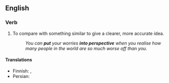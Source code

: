 ==English==

===Verb===
{{head|en|verb|head=[[put]] something [[into]] [[perspective]]}}

# {{context|idiomatic|lang=en}} To compare with something similar to give a clearer, more accurate idea.
#: ''You can '''put''' your worries '''into perspective''' when you realise how many people in the world are so much worse off than you.''

====Translations====
{{trans-top|to compare with something similar}}
* Finnish: {{t|fi|suhteuttaa}}, {{t|fi|[[asettaa]] [[mittasuhteisiin]]}}
* Persian: {{t|fa|به چیزی واقع بینانه نگاه کردن|sc=fa-Arab}}
{{trans-mid}}
{{trans-bottom}}